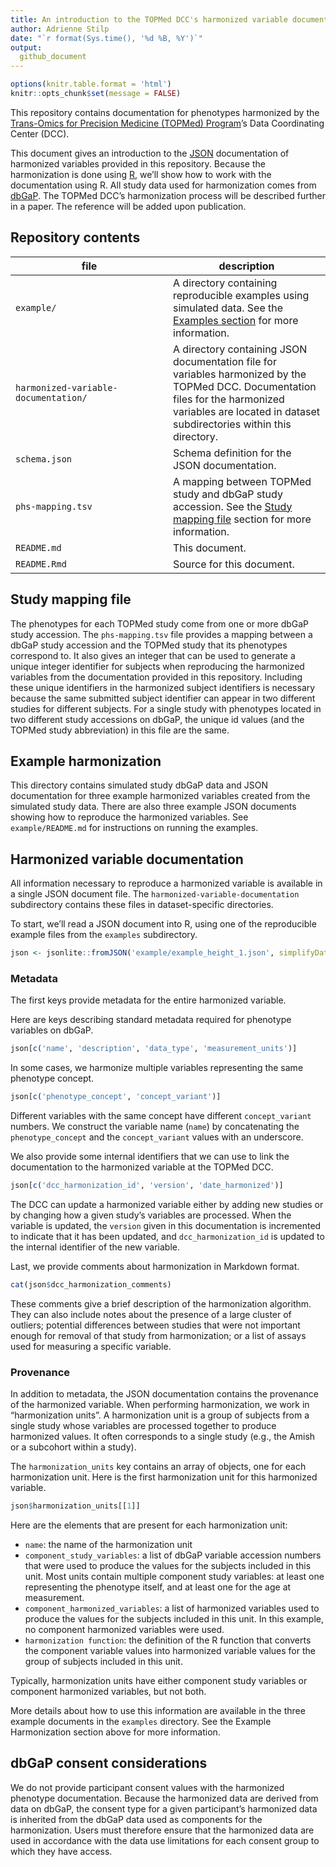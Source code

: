 ```yaml
---
title: An introduction to the TOPMed DCC's harmonized variable documentation
author: Adrienne Stilp
date: "`r format(Sys.time(), '%d %B, %Y')`"
output:
  github_document
---
```


```r
options(knitr.table.format = 'html')
knitr::opts_chunk$set(message = FALSE)
```

This repository contains documentation for phenotypes harmonized by the [Trans-Omics for Precision Medicine (TOPMed) Program](https://www.nhlbiwgs.org/)'s Data Coordinating Center (DCC).

This document gives an introduction to the [JSON](https://www.json.org/) documentation of harmonized variables provided in this repository.
Because the harmonization is done using [R](https://www.r-project.org/), we'll show how to work with the documentation using R.
All study data used for harmonization comes from [dbGaP](https://www.ncbi.nlm.nih.gov/gap/).
The TOPMed DCC's harmonization process will be described further in a paper.
The reference will be added upon publication.

## Repository contents

| file | description  |
|---|---|
| `example/`               | A directory containing reproducible examples using simulated data. See the [Examples section](#examples) for more information. |
| `harmonized-variable-documentation/` | A directory containing JSON documentation file for variables harmonized by the TOPMed DCC. Documentation files for the harmonized variables are located in dataset subdirectories within this directory. |
| `schema.json`            |  Schema definition for the JSON documentation. |
| `phs-mapping.tsv`        | A mapping between TOPMed study and dbGaP study accession. See the [Study mapping file](#study-mapping-file) section for more information.  |
| `README.md`  | This document. |
| `README.Rmd`  | Source for this document. |


## Study mapping file

The phenotypes for each TOPMed study come from one or more dbGaP study accession.
The `phs-mapping.tsv` file provides a mapping between a dbGaP study accession and the TOPMed study that its phenotypes correspond to.
It also gives an integer that can be used to generate a unique integer identifier for subjects when reproducing the harmonized variables from the documentation provided in this repository.
Including these unique identifiers in the harmonized subject identifiers is necessary because the same submitted subject identifier can appear in two different studies for different subjects.
For a single study with phenotypes located in two different study accessions on dbGaP, the unique id values (and the TOPMed study abbreviation) in this file are the same.

## Example harmonization

This directory contains simulated study dbGaP data and JSON documentation for three example harmonized variables created from the simulated study data.
There are also three example JSON documents showing how to reproduce the harmonized variables.
See `example/README.md` for instructions on running the examples.


## Harmonized variable documentation

All information necessary to reproduce a harmonized variable is available in a single JSON document file.
The `harmonized-variable-documentation` subdirectory contains these files in dataset-specific directories.

To start, we'll read a JSON document into R, using one of the reproducible example files from the `examples` subdirectory.
```r
json <- jsonlite::fromJSON('example/example_height_1.json', simplifyDataFrame = FALSE)
```

### Metadata

The first keys provide metadata for the entire harmonized variable.

Here are keys describing standard metadata required for phenotype variables on dbGaP.
```r
json[c('name', 'description', 'data_type', 'measurement_units')]
```

In some cases, we harmonize multiple variables representing the same phenotype concept.
```r
json[c('phenotype_concept', 'concept_variant')]
```
Different variables with the same concept have different `concept_variant` numbers.
We construct the variable name (`name`) by concatenating the `phenotype_concept` and the `concept_variant` values with an underscore.

We also provide some internal identifiers that we can use to link the documentation to the harmonized variable at the TOPMed DCC.
```r
json[c('dcc_harmonization_id', 'version', 'date_harmonized')]
```
The DCC can update a harmonized variable either by adding new studies or by changing how a given study's variables are processed.
When the variable is updated, the `version` given in this documentation is incremented to indicate that it has been updated, and `dcc_harmonization_id` is updated to the internal identifier of the new variable.

Last, we provide comments about harmonization in Markdown format.
```r
cat(json$dcc_harmonization_comments)
```
These comments give a brief description of the harmonization algorithm.
They can also include notes about the presence of a large cluster of outliers; potential differences between studies that were not important enough for removal of that study from harmonization; or a list of assays used for measuring a specific variable.

### Provenance

In addition to metadata, the JSON documentation contains the provenance of the harmonized variable.
When performing harmonization, we work in "harmonization units".
A harmonization unit is a group of subjects from a single study whose variables are processed together to produce harmonized values.
It often corresponds to a single study (e.g., the Amish or a subcohort within a study).

The `harmonization_units` key contains an array of objects, one for each harmonization unit.
Here is the first harmonization unit for this harmonized variable.
```r
json$harmonization_units[[1]]
```

Here are the elements that are present for each harmonization unit:

* `name`: the name of the harmonization unit
* `component_study_variables`: a list of dbGaP variable accession numbers that were used to produce the values for the subjects included in this unit. Most units contain multiple component study variables: at least one representing the phenotype itself, and at least one for the age at measurement.
* `component_harmonized_variables`: a list of harmonized variables used to produce the values for the subjects included in this unit. In this example, no component harmonized variables were used.
* `harmonization function`: the definition of the R function that converts the component variable values into harmonized variable values for the group of subjects included in this unit.

Typically, harmonization units have either component study variables or component harmonized variables, but not both.

More details about how to use this information are available in the three example documents in the `examples` directory.
See the Example Harmonization section above for more information.

## dbGaP consent considerations

We do not provide participant consent values with the harmonized phenotype documentation.
Because the harmonized data are derived from data on dbGaP, the consent type for a given participant's harmonized data is inherited from the dbGaP data used as components for the harmonization.
Users must therefore ensure that the harmonized data are used in accordance with the data use limitations for each consent group to which they have access.
